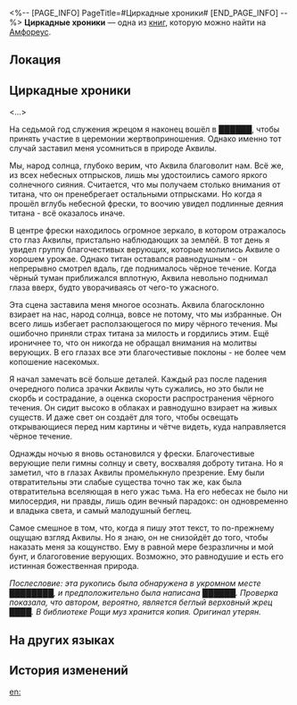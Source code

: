 <%-- [PAGE_INFO]
PageTitle=#Циркадные хроники#
[END_PAGE_INFO] --%>
{{Дополнить}}
{{Книга Инфобокс
|id           = 533
|Название     = 
|Изображение  = Предмет Книга Амфореус 1.png
|Мир          = Амфореус
|Томов        = 1
|Автор        = <!--нужно добавить-->
|Описание     = Написаны сбежавшим жрецом-предателем. Местонахождение оригинала неизвестно, поэтому экземпляр в Роще является копией.
|Том1         = {{tx}}
|Источник1    = {{tx|Отсутствует источник}}
|Персонажи    = 
|Фракции      = 
}}
'''Циркадные хроники''' — одна из [[Книги|книг]], которую можно найти на [[Амфореус]].

==Локация==
{{Отметка карты|<!--название карты-->|<!--id отметки-->}}

==Циркадные хроники==
<...>

На седьмой год служения жрецом я наконец вошёл в ██████, чтобы принять участие в церемонии жертвоприношения. Однако именно тот случай заставил меня усомниться в природе Аквилы.

Мы, народ солнца, глубоко верим, что Аквила благоволит нам. Всё же, из всех небесных отпрысков, лишь мы удостоились самого яркого солнечного сияния. Считается, что мы получаем столько внимания от титана, что он пренебрегает остальными отпрысками. Но когда я прошёл вглубь небесной фрески, то воочию увидел подлинные деяния титана - всё оказалось иначе.

В центре фрески находилось огромное зеркало, в котором отражалось сто глаз Аквилы, пристально наблюдающих за землёй. В тот день я увидел группу благочестивых верующих, которые молились Аквиле о хорошем урожае. Однако титан оставался равнодушным - он непрерывно смотрел вдаль, где поднималось чёрное течение. Когда чёрный туман приближался вплотную, Аквила невольно поднимал глаза вверх, будто уворачиваясь от чего-то ужасного.

Эта сцена заставила меня многое осознать. Аквила благосклонно взирает на нас, народ солнца, вовсе не потому, что мы избранные. Он всего лишь избегает расползающегося по миру чёрного течения. Мы ошибочно приняли страх титана за милость и гордились этим. Ещё ироничнее то, что он никогда не обращал внимания на молитвы верующих. В его глазах все эти благочестивые поклоны - не более чем копошение насекомых.

Я начал замечать всё больше деталей. Каждый раз после падения очередного полиса зрачки Аквилы чуть сужались, но это были не скорбь и сострадание, а оценка скорости распространения чёрного течения. Он сидит высоко в облаках и равнодушно взирает на живых существ. И даже свет он создаёт для того, чтобы освещать открывающиеся перед ним картины и чётче видеть, куда направляется чёрное течение.

Однажды ночью я вновь остановился у фрески. Благочестивые верующие пели гимны солнцу и свету, восхваляя доброту титана. Но я заметил, что в глазах Аквилы промелькнуло презрение. Ему были отвратительны эти слабые существа точно так же, как была отвратительна вселяющая в него ужас тьма. На его небесах не было ни милосердия, ни правды, лишь один вечный парадокс: он одновременно и владыка света, и самый малодушный беглец.

Самое смешное в том, что, когда я пишу этот текст, то по-прежнему ощущаю взгляд Аквилы. Но я знаю, он не снизойдёт до того, чтобы наказать меня за кощунство. Ему в равной мере безразличны и мой бунт, и благоговение верующих. Возможно, это равнодушие и есть его истинная божественная природа.

''Послесловие: эта рукопись была обнаружена в укромном месте ████████, и предположительно была написана ██████. Проверка показала, что автором, вероятно, является беглый верховный жрец ████. В библиотеке Рощи муз хранится копия. Оригинал утерян.''

==На других языках==
{{На других языках
|en   = Chronicles of Dawn and Dusk
|zhs  = 晨昏记事
|zht  = 晨昏記事
|ja   = 晨昏の年代記
|ko   = 조석에 대한 기록
|es   = Historias del alba y el crepúsculo
|fr   = Chroniques de l'aube et du crépuscule
|ru   = Циркадные хроники
|th   = บันทึกอรุณสนธยา
|vi   = Ký Sự Ngày Và Đêm
|de   = Chroniken des Zwielichts
|id   = Kisah Fajar dan Senja
|pt   = Crônicas do Amanhecer e do Anoitecer
}}

==История изменений==
{{История изменений|3.5}}

[[en:]]